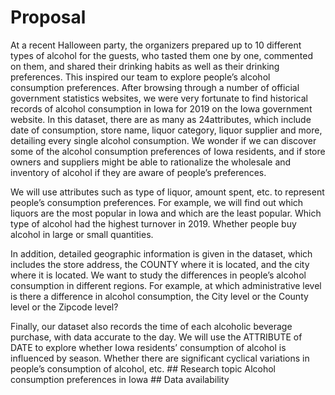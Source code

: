 # Proposal
At a recent Halloween party, the organizers prepared up to 10 different types of alcohol for the guests, who tasted them one by one, commented on them, and shared their drinking habits as well as their drinking preferences. This inspired our team to explore people's alcohol consumption preferences. After browsing through a number of official government statistics websites, we were very fortunate to find historical records of alcohol consumption in Iowa for 2019 on the Iowa government website. In this dataset, there are as many as 24attributes, which include date of consumption, store name, liquor category, liquor supplier and more, detailing every single alcohol consumption. We wonder if we can discover some of the alcohol consumption preferences of Iowa residents, and if store owners and suppliers might be able to rationalize the wholesale and inventory of alcohol if they are aware of people's preferences.

We will use attributes such as type of liquor, amount spent, etc. to represent people's consumption preferences. For example, we will find out which liquors are the most popular in Iowa and which are the least popular. Which type of alcohol had the highest turnover in 2019. Whether people buy alcohol in large or small quantities.

In addition, detailed geographic information is given in the dataset, which includes the store address, the COUNTY where it is located, and the city where it is located. We want to study the differences in people's alcohol consumption in different regions. For example, at which administrative level is there a difference in alcohol consumption, the City level or the County level or the Zipcode level?

Finally, our dataset also records the time of each alcoholic beverage purchase, with data accurate to the day. We will use the ATTRIBUTE of DATE to explore whether Iowa residents' consumption of alcohol is influenced by season. Whether there are significant cyclical variations in people's consumption of alcohol, etc.
## Research topic
Alcohol consumption preferences in Iowa
## Data availability

